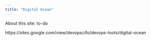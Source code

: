 ```yaml
---
title: "Digital Ocean"
---
```


About this site: to-do

https://sites.google.com/view/devopscifo/devops-tools/digital-ocean